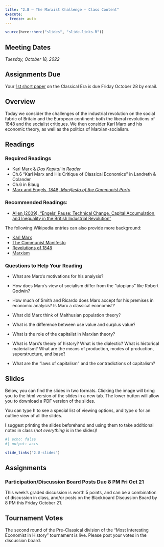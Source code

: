 ```yaml
---
title: "2.8 — The Marxist Challenge — Class Content"
execute:
  freeze: auto
---
```


```r
source(here::here("slides", "slide-links.R"))
```

::: {.callout-note appearance="minimal"}
# Meeting Dates

*Tuesday, October 18, 2022*
:::

::: {.callout-warning appearance="minimal"}
# Assignments Due

Your [1st short paper](assignments/01-short-paper) on the Classical Era is due Friday October 28 by email.
:::

## <i class="fas fa-info-circle fa-lg"></i> Overview

Today we consider the challenges of the industrial revolution on the social fabric of Britain and the European continent: both the liberal revolutions of 1848 and the socialist critiques. We then consider Karl Marx and his economic theory, as well as the politics of Marxian-socialism.

## <i class="fas fa-book-reader fa-lg"></i> Readings

### Required Readings

- <i class="fas fas fa-book"></i> Karl Marx & *Das Kapital* in *Reader*
- <i class="fas fas fa-book"></i> Ch.6 "Karl Marx and His Critique of Classical Economics" in Landreth & Colander
- <i class="fas fas fa-book"></i> Ch.6 in Blaug
- [<i class="fas fa-external-link-square-alt"></i> Marx and Engels, 1848, *Manifesto of the Communist Party*](https://www.marxists.org/archive/marx/works/1848/communist-manifesto/)

### Recommended Readings:

- [<i class="fas fa-file-pdf"></i> Allen (2009), “Engels’ Pause: Technical Change, Capital Accumulation, and Inequality in the British Industrial Revolution”](/readings/Allen-2009.pdf) 

The following Wikipedia entries can also provide more background:

- [<i class="fab fa-wikipedia-w"></i> Karl Marx](https://en.wikipedia.org/wiki/Karl_Marx)
- [<i class="fab fa-wikipedia-w"></i> The Communist Manifesto](https://en.wikipedia.org/wiki/The_Communist_Manifesto)
- [<i class="fab fa-wikipedia-w"></i> Revolutions of 1848](https://en.wikipedia.org/wiki/Revolutions_of_1848)
- [<i class="fab fa-wikipedia-w"></i> Marxism](https://en.wikipedia.org/wiki/Marxism)

### Questions to Help Your Reading

- What are Marx’s motivations for his analysis?

- How does Marx’s view of socialism differ from the “utopians” like Robert Godwin?

- How much of Smith and Ricardo does Marx accept for his premises in economic analysis? Is Marx a classical economist?

- What did Marx think of Malthusian population theory?

- What is the difference between use value and surplus value?

- What is the role of the capitalist in Marxian theory?

- What is Marx’s theory of history? What is the dialectic? What is historical materialism? What are the means of production, modes of production, superstructure, and base?

- What are the “laws of capitalism” and the contradictions of capitalism?

## <i class="fas fa-chalkboard-teacher"></i> Slides

Below, you can find the slides in two formats. Clicking the image will bring you to the html version of the slides in a new tab. The lower button will allow you to download a PDF version of the slides.

::: callout-tip
You can type <kbd>h</kbd> to see a special list of viewing options, and type <kbd>o</kbd> for an outline view of all the slides.
:::

I suggest printing the slides beforehand and using them to take additional notes in class (*not everything* is in the slides)!

```r
#| echo: false
#| output: asis

slide_links("2.8-slides")
```

## <i class="fas fa-laptop-code"></i> Assignments

### Participation/Discussion Board Posts Due 8 PM Fri Oct 21

This week's graded discussion is worth 5 points, and can be a combination of discussion in class, and/or posts on the Blackboard Discussion Board by 8 PM this Friday October 21.

## Tournament Votes

The second round of the Pre-Classical division of the "Most Interesting Economist in History" tournament is live. Please post your votes in the discussion board.
